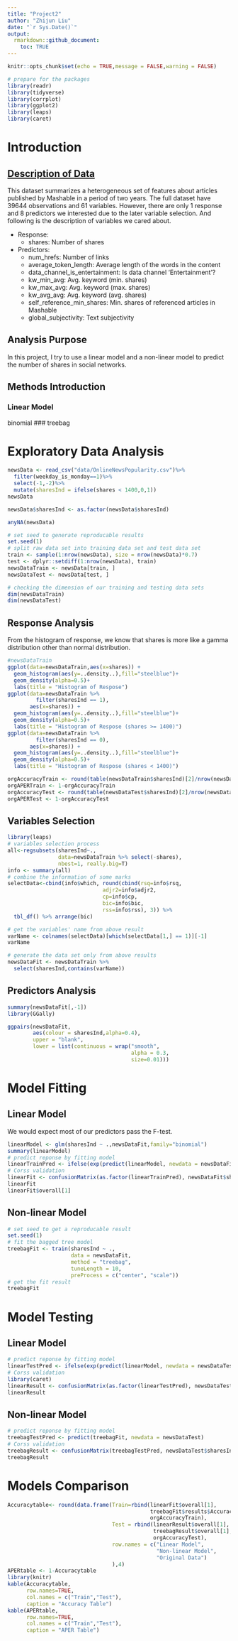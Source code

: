 ```yaml
---
title: "Project2"
author: "Zhijun Liu"
date: "`r Sys.Date()`"
output:  
  rmarkdown::github_document:  
    toc: TRUE
---
```

```r
knitr::opts_chunk$set(echo = TRUE,message = FALSE,warning = FALSE)
```

```r
# prepare for the packages
library(readr)
library(tidyverse)
library(corrplot)
library(ggplot2)
library(leaps)
library(caret)
```

# Introduction
## [Description of Data](https://archive.ics.uci.edu/ml/datasets/Online+News+Popularity)

This dataset summarizes a heterogeneous set of features about articles published by Mashable in a period of two years. The full dataset have 39644 observations and 61 variables. However, there are only 1 response and 8 predictors we interested due to the later variable selection. And following is the description of variables we cared about.

* Response:  
    + shares: Number of shares
* Predictors:  
    + num_hrefs: Number of links 
    + average_token_length: Average length of the words in the content 
    + data_channel_is_entertainment: Is data channel 'Entertainment'? 
    + kw_min_avg: Avg. keyword (min. shares)
    + kw_max_avg: Avg. keyword (max. shares)
    + kw_avg_avg: Avg. keyword (avg. shares) 
    + self_reference_min_shares: Min. shares of referenced articles in Mashable 
    + global_subjectivity: Text subjectivity 

## Analysis Purpose

In this project, I try to use a linear model and a non-linear model to predict the number of shares in social networks.

## Methods Introduction

### Linear Model
binomial
### treebag


# Exploratory Data Analysis

```r
newsData <- read_csv("data/OnlineNewsPopularity.csv")%>%
  filter(weekday_is_monday==1)%>%
  select(-1,-2)%>%
  mutate(sharesInd = ifelse(shares < 1400,0,1))
newsData

newsData$sharesInd <- as.factor(newsData$sharesInd)

anyNA(newsData)

# set seed to generate reproducable results
set.seed(1) 
# split raw data set into training data set and test data set
train <- sample(1:nrow(newsData), size = nrow(newsData)*0.7) 
test <- dplyr::setdiff(1:nrow(newsData), train)
newsDataTrain <- newsData[train, ] 
newsDataTest <- newsData[test, ]

# checking the dimension of our training and testing data sets
dim(newsDataTrain)
dim(newsDataTest)
```

## Response Analysis

From the histogram of response, we know that shares is more like a gamma distribution other than normal distribution.

```r
#newsDataTrain
ggplot(data=newsDataTrain,aes(x=shares)) +
  geom_histogram(aes(y=..density..),fill="steelblue")+
  geom_density(alpha=0.5)+
  labs(title = "Histogram of Respose")
ggplot(data=newsDataTrain %>%
         filter(sharesInd == 1),
       aes(x=shares)) +
  geom_histogram(aes(y=..density..),fill="steelblue")+
  geom_density(alpha=0.5)+
  labs(title = "Histogram of Respose (shares >= 1400)")
ggplot(data=newsDataTrain %>%
         filter(sharesInd == 0),
       aes(x=shares)) +
  geom_histogram(aes(y=..density..),fill="steelblue")+
  geom_density(alpha=0.5)+
  labs(title = "Histogram of Respose (shares < 1400)")
```

```r
orgAccuracyTrain <- round(table(newsDataTrain$sharesInd)[2]/nrow(newsDataTrain),4)
orgAPERTrain <- 1-orgAccuracyTrain
orgAccuracyTest <- round(table(newsDataTest$sharesInd)[2]/nrow(newsDataTest),4)
orgAPERTest <- 1-orgAccuracyTest
```

## Variables Selection

```r
library(leaps)
# variables selection process
all<-regsubsets(sharesInd~., 
                data=newsDataTrain %>% select(-shares), 
                nbest=1, really.big=T)
info <- summary(all)
# combine the information of some marks
selectData<-cbind(info$which, round(cbind(rsq=info$rsq, 
                              adjr2=info$adjr2,
                              cp=info$cp,
                              bic=info$bic, 
                              rss=info$rss), 3)) %>% 
  tbl_df() %>% arrange(bic)

# get the variables' name from above result
varName <- colnames(selectData)[which(selectData[1,] == 1)][-1]
varName

# generate the data set only from above results
newsDataFit <- newsDataTrain %>%
  select(sharesInd,contains(varName))
```


## Predictors Analysis

```r
summary(newsDataFit[,-1])
library(GGally)

ggpairs(newsDataFit,
        aes(colour = sharesInd,alpha=0.4),
        upper = "blank",
        lower = list(continuous = wrap("smooth",
                                       alpha = 0.3,
                                       size=0.01)))
```

# Model Fitting

## Linear Model

We would expect most of our predictors pass the F-test.

```r
linearModel <- glm(sharesInd ~ .,newsDataFit,family="binomial")
summary(linearModel)
# predict reponse by fitting model
linearTrainPred <- ifelse(exp(predict(linearModel, newdata = newsDataFit,type="link"))<1,0,1)
# Corss validation
linearFit <- confusionMatrix(as.factor(linearTrainPred), newsDataFit$sharesInd)
linearFit
linearFit$overall[1]
```

## Non-linear Model

```r
# set seed to get a reproducable result
set.seed(1)
# fit the bagged tree model
treebagFit <- train(sharesInd ~ ., 
                    data = newsDataFit, 
                    method = "treebag", 
                    tuneLength = 10,
                    preProcess = c("center", "scale"))
# get the fit result
treebagFit
```


# Model Testing

## Linear Model

```r
# predict reponse by fitting model
linearTestPred <- ifelse(exp(predict(linearModel, newdata = newsDataTest,type="link"))<1,0,1)
# Corss validation
library(caret)
linearResult <- confusionMatrix(as.factor(linearTestPred), newsDataTest$sharesInd)
linearResult
```

## Non-linear Model
```r
# predict reponse by fitting model
treebagTestPred <- predict(treebagFit, newdata = newsDataTest)
# Corss validation
treebagResult <- confusionMatrix(treebagTestPred, newsDataTest$sharesInd)
treebagResult
```

# Models Comparison

```r
Accuracytable<- round(data.frame(Train=rbind(linearFit$overall[1],
                                             treebagFit$results$Accuracy,
                                             orgAccuracyTrain),
                                 Test = rbind(linearResult$overall[1],
                                              treebagResult$overall[1],
                                              orgAccuracyTest),
                                 row.names = c("Linear Model",
                                               "Non-linear Model",
                                               "Original Data")
                                 ),4)
APERtable <- 1-Accuracytable
library(knitr)
kable(Accuracytable,
      row.names=TRUE,
      col.names = c("Train","Test"),
      caption = "Accuracy Table")
kable(APERtable,
      row.names=TRUE,
      col.names = c("Train","Test"),
      caption = "APER Table")
```

